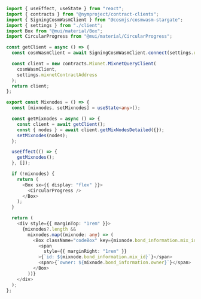 ```ts copy filename="example.ts"
import { useEffect, useState } from "react";
import { contracts } from "@nymproject/contract-clients";
import { SigningCosmWasmClient } from "@cosmjs/cosmwasm-stargate";
import { settings } from "./client";
import Box from "@mui/material/Box";
import CircularProgress from "@mui/material/CircularProgress";

const getClient = async () => {
  const cosmWasmClient = await SigningCosmWasmClient.connect(settings.url);

  const client = new contracts.Mixnet.MixnetQueryClient(
    cosmWasmClient,
    settings.mixnetContractAddress
  );
  return client;
};

export const Mixnodes = () => {
  const [mixnodes, setMixnodes] = useState<any>();

  const getMixnodes = async () => {
    const client = await getClient();
    const { nodes } = await client.getMixNodesDetailed({});
    setMixnodes(nodes);
  };

  useEffect(() => {
    getMixnodes();
  }, []);

  if (!mixnodes) {
    return (
      <Box sx={{ display: "flex" }}>
        <CircularProgress />
      </Box>
    );
  }

  return (
    <div style={{ marginTop: "1rem" }}>
      {mixnodes?.length &&
        mixnodes.map((mixnode: any) => (
          <Box className="codeBox" key={mixnode.bond_information.mix_id}>
            <span
              style={{ marginRight: "1rem" }}
            >{`id: ${mixnode.bond_information.mix_id}`}</span>
            <span>{`owner: ${mixnode.bond_information.owner}`}</span>
          </Box>
        ))}
    </div>
  );
};
```
